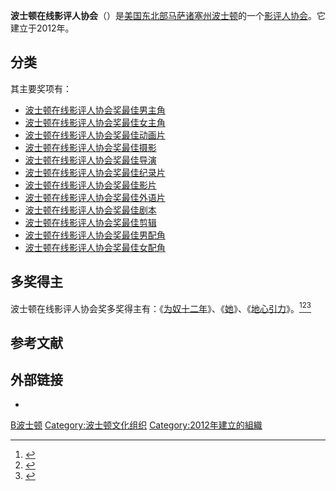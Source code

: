'''波士顿在线影评人协会'''（{{lang-en|'''Boston Online Film Critics Association'''}}）是[[美国电影|美国东北部]][[马萨诸塞州|马萨诸塞州]][[波士顿|波士顿]]的一个[[電影評論|影评人协会]]。它建立于2012年。

== 分类 ==
其主要奖项有：
* [[波士顿在线影评人协会奖最佳男主角|波士顿在线影评人协会奖最佳男主角]]
* [[波士顿在线影评人协会奖最佳女主角|波士顿在线影评人协会奖最佳女主角]]
* [[波士顿在线影评人协会奖最佳动画片|波士顿在线影评人协会奖最佳动画片]]
* [[波士顿在线影评人协会奖最佳摄影|波士顿在线影评人协会奖最佳摄影]]
* [[波士顿在线影评人协会奖最佳导演|波士顿在线影评人协会奖最佳导演]]
* [[波士顿在线影评人协会奖最佳纪录片|波士顿在线影评人协会奖最佳纪录片]]
* [[波士顿在线影评人协会奖最佳影片|波士顿在线影评人协会奖最佳影片]]
* [[波士顿在线影评人协会奖最佳外语片|波士顿在线影评人协会奖最佳外语片]]
* [[波士顿在线影评人协会奖最佳剧本|波士顿在线影评人协会奖最佳剧本]]
* [[波士顿在线影评人协会奖最佳剪辑|波士顿在线影评人协会奖最佳剪辑]]
* [[波士顿在线影评人协会奖最佳男配角|波士顿在线影评人协会奖最佳男配角]]
* [[波士顿在线影评人协会奖最佳女配角|波士顿在线影评人协会奖最佳女配角]]

== 多奖得主 ==
波士顿在线影评人协会奖多奖得主有：《[[为奴十二年|为奴十二年]]》、《[[她_(电影)|她]]》、《[[地心引力_(电影)|地心引力]]》。<ref>{{cite web |url=http://yule.sohu.com/20131208/n391444193.shtml |title=波士顿影评人协会奖颁发 《为奴十二年》占六项 |accessdate=2013 |publisher=搜狐网 |work= |language=zh-hans |archive-date=2020-03-28 |archive-url=https://web.archive.org/web/20200328060021/https://yule.sohu.com/20131208/n391444193.shtml |dead-url=no }}</ref><ref>{{cite web |url=http://ent.sina.com.cn/m/f/2013-12-09/10424057086.shtml |title=洛杉矶影评人协会《地心》《她》并列最佳 |accessdate=2013 |publisher=新浪网 |work= |language=zh-hans |archive-date=2016-03-04 |archive-url=https://web.archive.org/web/20160304092903/http://ent.sina.com.cn/m/f/2013-12-09/10424057086.shtml |dead-url=no }}</ref><ref>{{cite web |url=http://ent.sina.com.cn/m/f/2013-12-09/10354057082.shtml |title=电影《为奴十二年》赢六奖剑指小金人 |accessdate=2013 |publisher=新浪网 |work= |language=zh-hans |archive-date=2016-03-04 |archive-url=https://web.archive.org/web/20160304122933/http://ent.sina.com.cn/m/f/2013-12-09/10354057082.shtml |dead-url=no }}</ref>

==参考文献==
{{Reflist|2}}

== 外部链接 ==
*{{Official website|1=http://bofca.com/ }}

{{波士顿在线影评人协会奖}}
{{美国影评人协会}}

[[Category:美国电影评论协会|B波士顿]]
[[Category:波士顿文化组织|Category:波士顿文化组织]]
[[Category:2012年建立的組織|Category:2012年建立的組織]]